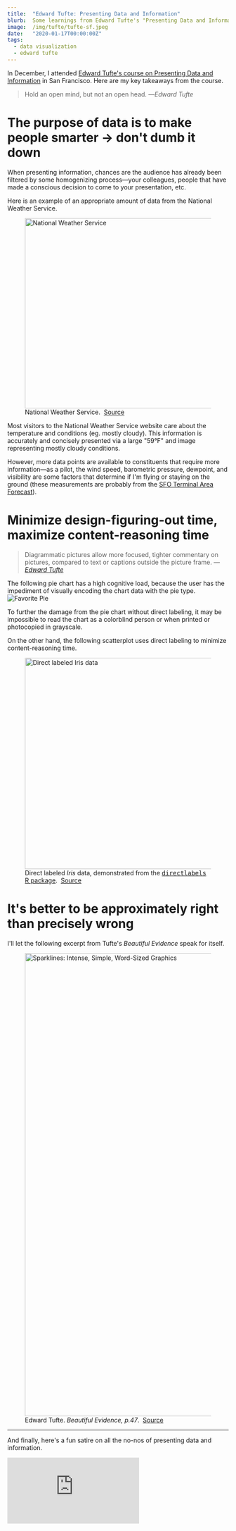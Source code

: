 ```yaml
---
title:  "Edward Tufte: Presenting Data and Information"
blurb:  Some learnings from Edward Tufte's "Presenting Data and Information" course
image:  /img/tufte/tufte-sf.jpeg
date:   "2020-01-17T00:00:00Z"
tags:
  - data visualization
  - edward tufte
---
```



In December, I attended [Edward Tufte's course on Presenting Data and Information](https://www.edwardtufte.com/tufte/courses) in San Francisco. Here are my key takeaways from the course.

> Hold an open mind, but not an open head.
> &mdash;<cite>Edward Tufte</cite>

# The purpose of data is to make people smarter &rarr; don't dumb it down
When presenting information, chances are the audience has already been filtered by some homogenizing process&mdash;your colleagues, people that have made a conscious decision to come to your presentation, etc.

Here is an example of an appropriate amount of data from the National Weather Service.
<figure>
  <Image
    src="/img/tufte/weather.png"
    alt="National Weather Service"
    title="National Weather Service"
    width="1046"
    height="432" />
  <figcaption>
    National Weather Service.&nbsp;
    <a href="https://forecast.weather.gov/MapClick.php?lat=37.796&lon=-122.4206">Source</a>
  </figcaption>
</figure>

Most visitors to the National Weather Service website care about the temperature and conditions (eg. mostly cloudy). This information is accurately and concisely presented via a large "59&deg;F" and image representing mostly cloudy conditions.

However, more data points are available to constituents that require more information&mdash;as a pilot, the wind speed, barometric pressure, dewpoint, and visibility are some factors that determine if I'm flying or staying on the ground (these measurements are probably from the [SFO Terminal Area Forecast](https://aviationweather.gov/taf/board?ids=KSFO&format=expanded)).


# Minimize design-figuring-out time, maximize content-reasoning time
> Diagrammatic pictures allow more focused, tighter commentary on pictures, compared to text or captions outside the picture frame.
> &mdash;<cite>[Edward Tufte](https://www.edwardtufte.com/bboard/q-and-a-fetch-msg?msg_id=0001V7)</cite>

The following pie chart has a high cognitive load, because the user has the impediment of visually encoding the chart data with the pie type.
![Favorite Pie](/img/tufte/pies.png "Favorite Pie")

To further the damage from the pie chart without direct labeling, it may be impossible to read the chart as a colorblind person or when printed or photocopied in grayscale.

On the other hand, the following scatterplot uses direct labeling to minimize content-reasoning time.
<figure>
  <Image
    src="/img/tufte/iris-scatter.png"
    alt="Direct labeled Iris data"
    title="Direct labeled Iris data"
    width="480"
    height="480" />
  <figcaption>
    Direct labeled <i>Iris</i> data, demonstrated from the <a href="http://directlabels.r-forge.r-project.org/"><tt>directlabels</tt> R package</a>.&nbsp;
    <a href="http://directlabels.r-forge.r-project.org/">Source</a>
  </figcaption>
</figure>


# It's better to be approximately right than precisely wrong
I'll let the following excerpt from Tufte's <i>Beautiful Evidence</i> speak for itself.
<figure>
  <Image
    src="/img/tufte/sparklines.jpg"
    alt="Sparklines: Intense, Simple, Word-Sized Graphics"
    title="Sparklines: Intense, Simple, Word-Sized Graphics"
    width="850"
    height="1052" />
  <figcaption>
    Edward Tufte. <i>Beautiful Evidence, p.47</i>.&nbsp;
    <a href="https://www.edwardtufte.com/bboard/q-and-a-fetch-msg?msg_id=0001OR">Source</a>
  </figcaption>
</figure>

---
And finally, here's a fun satire on all the no-nos of presenting data and information.
<div className="video-container">
  <iframe src="https://www.youtube-nocookie.com/embed/fP-7rhb-qMg" frameBorder="0" allow="accelerometer; autoplay; encrypted-media; gyroscope; picture-in-picture" allowFullScreen></iframe>
</div>
